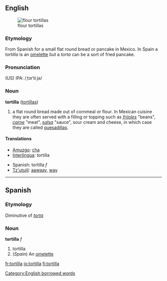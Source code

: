 {{wikipedia}}
==English==
[[Image:NCI flour tortillas.jpg|thumb|flour tortillas]]
===Etymology===
From Spanish for a small flat round bread or pancake in Mexico. In Spain a ''tortilla'' is an [[omelette]] but a ''torta'' can be a sort of fried pancake.
===Pronunciation===
(US) IPA: /ˌtɔrˈtiːjə/

===Noun===
'''tortilla'''  ([[tortillas]])

#a flat round bread made out of cornmeal or flour. In Mexican cuisine they are often served with a filling or topping such as ''[[frijoles]]'' "beans", ''[[carne]]'' "meat", ''[[salsa]]'' "sauce", sour cream and cheese, in which case they are called [[quesadilla]]s.

====Translations====
{{top}}
*[[Amuzgo]]: [[cha]]
*[[Interlingua]]: tortilla
{{mid}}
*Spanish: tortilla ''f''
*[[Tz'utujil]]: [[aawaay]], [[way]]
{{bottom}}

----

==Spanish==
===Etymology===
Diminutive of ''[[torta]]''

===Noun===
'''tortilla''' ''f''

# tortilla
# (''Spain'') An [[omelette]]

[[Category:English borrowed words]]

[[fr:tortilla]]
[[io:tortilla]]
[[fi:tortilla]]